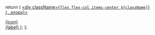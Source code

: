   return (
    <a
      href={props.href}
      className=" not-prose font-normal group ring-0 ring-transparent overflow-hidden cursor-pointer "
    >
      <div className={`flex flex-col items-center ${className}`} {...props}>
        <div className="flex items-center p-5 justify-center rounded-lg border border-zinc-950/10 dark:border-white/10 bg-white dark:bg-transparent">
          {icon}
        </div>
        <span className="mt-2 text-sm text-zinc-950/80 dark:text-white/80 font-medium capitalize group-hover:border-zinc-950/10 group-hover:text-primary">
          {label}
        </span>
      </div>
    </a>
  );
};
